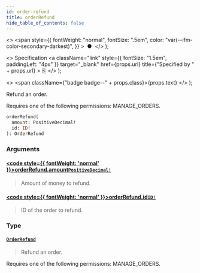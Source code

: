 ```yaml
---
id: order-refund
title: orderRefund
hide_table_of_contents: false
---
```


  <>
    <span
      style={{
        fontWeight: "normal",
        fontSize: ".5em",
        color: "var(--ifm-color-secondary-darkest)",
      }}
    >
      &nbsp;●&nbsp;
    </span>
  </>
);

  <>
    Specification
    <a
      className="link"
      style={{ fontSize: "1.5em", paddingLeft: "4px" }}
      target="\_blank"
      href={props.url}
      title={"Specified by " + props.url}
    >
      ⎘
    </a>
  </>
);

  <>
    <span className={"badge badge--" + props.class}>{props.text}</span>
  </>
);

Refund an order.

Requires one of the following permissions: MANAGE_ORDERS.

```graphql
orderRefund(
  amount: PositiveDecimal!
  id: ID!
): OrderRefund
```

### Arguments

#### [<code style={{ fontWeight: 'normal' }}>orderRefund.<b>amount</b></code>](#)<Bullet />[`PositiveDecimal!`](../../api-reference/miscellaneous/scalars/positive-decimal) <Badge class="secondary" text="non-null"/> <Badge class="secondary" text="scalar"/> <Badge class="secondary" text="miscellaneous"/>

> Amount of money to refund.

#### [<code style={{ fontWeight: 'normal' }}>orderRefund.<b>id</b></code>](#)<Bullet />[`ID!`](../../api-reference/miscellaneous/scalars/id) <Badge class="secondary" text="non-null"/> <Badge class="secondary" text="scalar"/> <Badge class="secondary" text="miscellaneous"/>

> ID of the order to refund.

### Type

#### [`OrderRefund`](../../api-reference/orders/objects/order-refund) <Badge class="secondary" text="object"/> <Badge class="secondary" text="orders"/>

> Refund an order.

Requires one of the following permissions: MANAGE_ORDERS.

>
